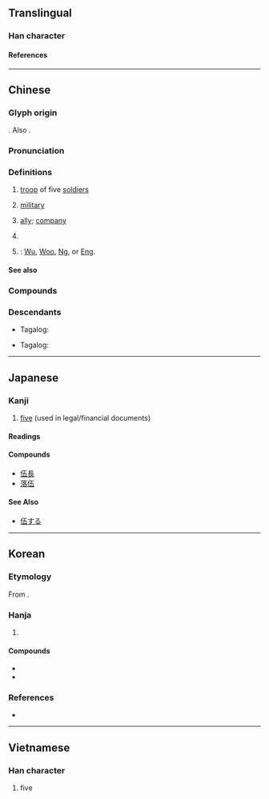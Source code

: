 {{also|五}}
{{character info}}
==Translingual==

===Han character===
{{Han char|rn=9|rad=人|as=04|sn=6|four=21217|canj=OMDM|ids=⿰亻五}}

====References====
{{Han ref|kx=0095.200|dkj=00435|dj=0202.040|hdz=10118.010|uh=4F0D}}

----

==Chinese==
{{zh-forms}}

===Glyph origin===
{{Han etym}}
{{Han compound|亻|五|ls=psc|c1=s|c2=p}}. Also {{liushu|ic|nocap=1}}.

===Pronunciation===
{{zh-pron
|m=wǔ
|m-s=
|c=ng5
|c-t=
|g=
|h=pfs=
|j=
|md=ngū
|mn=qz:gó͘/tw,xm,zz:ngó͘/qz:gǒ͘/tw,xm,zz:gō͘
|mn_note=ngó͘/gó͘ - literary; gō͘/gǒ͘ - vernacular
|mn-t=ngou2/ngou6
|mn-t_note=ngou6 - “five”
|w=
|x=
|mc=y
|oc=y
|ma=
|cat=n,pn
}}

===Definitions===
{{zh-hanzi}}

# [[troop]] of five [[soldiers]]
# {{lb|zh|figuratively}} [[military]]
# [[ally]]; [[company]]
# {{lb|zh|financial}} {{zh-alt-form|五|[[five]]|tr=-|dot=}}
# {{surname|zh|nodot=1}}: [[Wu]], [[Woo]], [[Ng]], or [[Eng]].
#: {{zh-x|'''^伍'''家崗 ^區|{{w|Wujiagang District|'''Wu'''jiagang District}}}}

====See also====
{{Chinese-numbers}}

===Compounds===
{{zh-der|入伍|伍伯|士伍|伍子胥|伍員抉目|伍長|參伍|伍員鞭屍|伍員乘潮|卒伍|噲伍|火伍|歸伍|砥兵礪伍|燕雀伍|本伍|為伍|退伍|部伍|老行伍|落伍|羞與為伍|簿伍|配伍|超伍|與噲為伍|隊伍|黨伍|鄰伍|隊伍行列|行伍出身|行伍|羞與噲伍|閭伍|伍山|伍家崗|伍家|伍洛|伍相廟|恥與為伍|伍茲}}

===Descendants===
* {{q|Hokkien dialect}} Tagalog: {{l|tl|Go}}
* {{q|Mandarin}} Tagalog: {{l|tl|Wu}}

{{zh-cat|Five}}
{{cln|zh|numeral symbols|numerals}}

----

==Japanese==

===Kanji===
{{ja-kanji|grade=n|rs=人04}}

# [[five]] (used in legal/financial documents)

====Readings====
{{ja-readings
|goon=ご
|kanon=ご
|kun=いつ-つ
|nanori=くみ, あつむ
}}

====Compounds====
{{top4}}
* [[伍長]]
* [[落伍]]
{{mid4}}
{{mid4}}
{{mid4}}
{{bottom}}

====See Also====
*[[伍する]]

----

==Korean==

===Etymology===
From {{der|ko|ltc|-}} {{ltc-l|伍|id=1}}. {{hanja-hunmong|오〯|wo|人類#중02A}}

===Hanja===
{{ko-hanja-search}}
{{ko-hanja|[[다섯]][[사람]]|오}}

# {{hanja form of|오|[[five]]}}

====Compounds====
{{der-top|Compounds}}
* {{ko-l|낙오|落伍}}
* {{ko-l|대오|隊伍}}
{{der-bottom}}

===References===
* {{R:hanjadoc|177}}

----

==Vietnamese==

===Han character===
{{vi-readings|reading=ngũ|rs=人04}}

# five